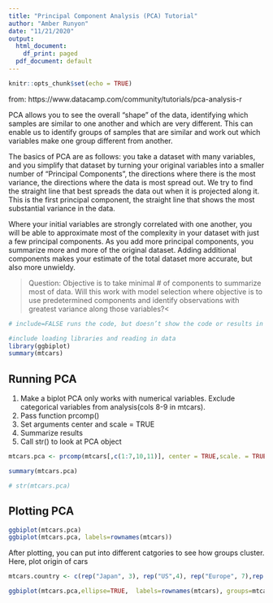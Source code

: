 ```yaml
---
title: "Principal Component Analysis (PCA) Tutorial"
author: "Amber Runyon"
date: "11/21/2020"
output:
  html_document:
    df_print: paged
  pdf_document: default
---
```


```r
knitr::opts_chunk$set(echo = TRUE)
```

from: https://www.datacamp.com/community/tutorials/pca-analysis-r

PCA allows you to see the overall "shape" of the data, identifying which samples are similar to one another and which are very different. This can enable us to identify groups of samples that are similar and work out which variables make one group different from another.

The basics of PCA are as follows: you take a dataset with many variables, and you simplify that dataset by turning your original variables into a smaller number of "Principal Components", the directions where there is the most variance, the directions where the data is most spread out. We try to find the straight line that best spreads the data out when it is projected along it. This is the first principal component, the straight line that shows the most substantial variance in the data.

Where your initial variables are strongly correlated with one another, you will be able to approximate most of the complexity in your dataset with just a few principal components. As you add more principal components, you summarize more and more of the original dataset. Adding additional components makes your estimate of the total dataset more accurate, but also more unwieldy.

>Question: Objective is to take minimal # of components to summarize most of data. Will this work with model selection where objective is to use predetermined components and identify observations with greatest variance along those variables?<



```r
# include=FALSE runs the code, but doesn’t show the code or results in the final document

#include loading libraries and reading in data
library(ggbiplot)
summary(mtcars)
```

## Running PCA
1. Make a biplot
PCA only works with numerical variables. Exclude categorical variables from analysis(cols 8-9 in mtcars).
1. Pass function prcomp()
2. Set arguments center and scale = TRUE
3. Summarize results
4. Call str() to look at PCA object

```r
mtcars.pca <- prcomp(mtcars[,c(1:7,10,11)], center = TRUE,scale. = TRUE)

summary(mtcars.pca)

# str(mtcars.pca)
```


## Plotting PCA
```r
ggbiplot(mtcars.pca)
ggbiplot(mtcars.pca, labels=rownames(mtcars))
```

After plotting, you can put into different catgories to see how groups cluster. Here, plot origin of cars

```r
mtcars.country <- c(rep("Japan", 3), rep("US",4), rep("Europe", 7),rep("US",3), "Europe", rep("Japan", 3), rep("US",4), rep("Europe", 3), "US", rep("Europe", 3))

ggbiplot(mtcars.pca,ellipse=TRUE,  labels=rownames(mtcars), groups=mtcars.country)
```